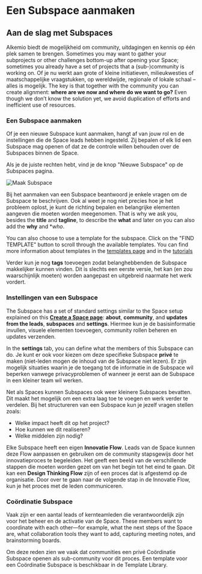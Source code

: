 # Een Subspace aanmaken

## Aan de slag met Subspaces

Alkemio biedt de mogelijkheid om community, uitdagingen en kennis op één plek samen te brengen. 
Sometimes you may want to gather your subprojects or other challenges bottom-up after opening your Space; 
sometimes you already have a set of projects that a (sub-)community is working on. 
Of je nu werkt aan grote of kleine initiatieven, milieukwesties of maatschappelijke vraagstukken, op wereldwijde, regionale of lokale schaal – alles is mogelijk. 
The key is that together with the community you can create alignment: **where are we now and where do we want to go?** 
Even though we don’t know the solution yet, we avoid duplication of efforts and inefficient use of resources.

### Een Subspace aanmaken

Of je een nieuwe Subspace kunt aanmaken, hangt af van jouw rol en de instellingen die de Space leads hebben ingesteld. 
Zij bepalen of elk lid een Subspace mag openen of dat ze de controle willen behouden over de Subspaces binnen de Space.

Als je de juiste rechten hebt, vind je de knop "Nieuwe Subspace" op de Subspaces pagina. 

![Maak Subspace](/add-subspace.png)

Bij het aanmaken van een Subspace beantwoord je enkele vragen om de Subspace te beschrijven. 
Ook al weet je nog niet precies hoe je het probleem oplost, je kunt de richting bepalen en belangrijke elementen aangeven die moeten worden meegenomen. 
That is why we ask you, besides the **title** and **tagline**, to describe the **what** and later on you can also add the **why** and \*_who_. 

You can also choose to use a template for the subspace.
Click on the "FIND TEMPLATE" button to scroll through the available templates. 
You can find more information about templates in the [templates page](/features/templates) and in the [tutorials](/tutorials)

Verder kun je nog **tags** toevoegen zodat belanghebbenden de Subspace makkelijker kunnen vinden. 
Dit is slechts een eerste versie, het kan (en zou waarschijnlijk moeten) worden aangepast en uitgebreid naarmate het werk vordert.

### Instellingen van een Subspace

The Subspace has a set of standard settings similar to the Space setup explained on this **[Create a Space page](/getting-started/create-space)**: 
**about**, **community**, and **updates from the leads**, **subspaces** and **settings**. 
Hiermee kun je de basisinformatie invullen, visuele elementen toevoegen, community rollen beheren en updates verzenden.

In the **settings** tab, you can define what the members of this Subspace can do. 
Je kunt er ook voor kiezen om deze specifieke Subspace **privé** te maken (niet-leden mogen de inhoud van de Subspace niet lezen). 
Er zijn mogelijk situaties waarin je de toegang tot de informatie in de Subspace wil beperken vanwege privacyproblemen of wanneer je eerst aan de Subspace in een kleiner team wil werken.

Net als Spaces kunnen Subspaces ook weer kleinere Subspaces bevatten. 
Dit maakt het mogelijk om een extra laag toe te voegen en werk verder te verdelen. 
Bij het structureren van een Subspace kun je jezelf vragen stellen zoals: 

- Welke impact heeft dit op het project?
- Hoe kunnen we dit realiseren?
- Welke middelen zijn nodig?

Elke Subspace heeft een eigen **Innovatie Flow**. 
Leads van de Space kunnen deze Flow aanpassen en gebruiken om de community stapsgewijs door het innovatieproces te begeleiden. 
Het geeft een beeld van de verschillende stappen die moeten worden gezet om van het begin tot het eind te gaan. 
Dit kan een **Design Thinking Flow** zijn of een proces dat is afgestemd op de organisatie. 
Door over te gaan naar de volgende stap in de Innovatie Flow, kun je het proces met de leden communiceren.

### Coördinatie Subspace

Vaak zijn er een aantal leads of kernteamleden die verantwoordelijk zijn voor het beheer en de activatie van de Space. 
These members want to coordinate with each other—for example, what the next steps of the Space are, 
what collaboration tools they want to add, capturing meeting notes, and brainstorming boards.

Om deze reden zien we vaak dat communities een privé Coördinatie Subspace openen als sub-community voor dit proces. 
Een template voor een Coördinatie Subspace is beschikbaar in de Template Library.
